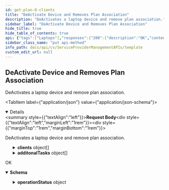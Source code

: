 ```yaml
---
id: get-plan-0-clients
title: "DeActivate Device and Removes Plan Association"
description: "DeActivates a laptop device and remove plan association."
sidebar_label: "DeActivate Device and Removes Plan Association"
hide_title: true
hide_table_of_contents: true
api: {"tags":["Laptops"],"responses":{"200":{"description":"OK","content":{"application/json":{"schema":{"type":"object","properties":{"operationStatus":{"type":"object","properties":{"errorMessage":{"type":"string"},"errorCode":{"type":"integer"}}}},"x-examples":{"Example 1":{"operationStatus":{"errorMessage":"","errorCode":0}}}}}}}},"operationId":"get-plan-0-clients","requestBody":{"content":{"application/json":{"schema":{"type":"object","properties":{"clientOperationType":{"type":"integer"},"clients":{"type":"array","items":{"type":"object","properties":{"clientId":{"type":"integer"},"_type_":{"type":"integer"}}}},"additonalTasks":{"type":"array","items":{"type":"object","properties":{"value":{"type":"string"},"key":{"type":"string"}}}}},"x-examples":{"Example 1":{"clientOperationType":1,"clients":[{"clientId":12240,"_type_":3}],"additonalTasks":[{"value":"Deactivate","key":"LaptopAssociationRequest"}]}}},"examples":{"Example 1":{"value":{"clientOperationType":1,"clients":[{"clientId":12240,"_type_":3}],"additonalTasks":[{"value":"Deactivate","key":"LaptopAssociationRequest"}]}}}}},"description":"DeActivates a laptop device and remove plan association.\n"},"description":"DeActivates a laptop device and remove plan association.\n","method":"put","path":"/plan/0/clients","servers":[{"url":"http://{hostname}/webconsole/api","variables":{"hostname":{"default":"localhost","description":"Webconsole"}}}],"jsonRequestBodyExample":{"clientOperationType":0,"clients":[{"clientId":0,"_type_":0}],"additonalTasks":[{"value":"string","key":"string"}]},"info":{"title":"Template","contact":{},"version":"1.0","description":"Template"},"postman":{"name":"DeActivate Device and Removes Plan Association","description":{"content":"DeActivates a laptop device and remove plan association.\n","type":"text/plain"},"url":{"path":["plan","0","clients"],"host":["{{baseUrl}}"],"query":[],"variable":[]},"header":[{"key":"Content-Type","value":"application/json"},{"key":"Accept","value":"application/json"}],"method":"PUT","body":{"mode":"raw","raw":"\"\"","options":{"raw":{"language":"json"}}}}}
sidebar_class_name: "put api-method"
info_path: docs/api/cv/ServiceProviderManagementAPIs/template
custom_edit_url: null
---
```



## DeActivate Device and Removes Plan Association



DeActivates a laptop device and remove plan association.


<MimeTabs><TabItem label={"application/json"} value={"application/json-schema"}><details style={{}} data-collapsed={false} open={true}><summary style={{"textAlign":"left"}}><strong>Request Body</strong></summary><div style={{"textAlign":"left","marginLeft":"1rem"}}><div style={{"marginTop":"1rem","marginBottom":"1rem"}}>

DeActivates a laptop device and remove plan association.


</div></div><ul style={{"marginLeft":"1rem"}}><SchemaItem collapsible={false} name={"clientOperationType"} required={false} deprecated={undefined} schemaDescription={undefined} schemaName={"integer"} qualifierMessage={undefined} defaultValue={undefined}></SchemaItem><SchemaItem collapsible={true} className={"schemaItem"}><details style={{}}><summary style={{}}><strong>clients</strong><span style={{"opacity":"0.6"}}> object[]</span></summary><div style={{"marginLeft":"1rem"}}><SchemaItem collapsible={false} name={"clientId"} required={false} deprecated={undefined} schemaDescription={undefined} schemaName={"integer"} qualifierMessage={undefined} defaultValue={undefined}></SchemaItem><SchemaItem collapsible={false} name={"_type_"} required={false} deprecated={undefined} schemaDescription={undefined} schemaName={"integer"} qualifierMessage={undefined} defaultValue={undefined}></SchemaItem></div></details></SchemaItem><SchemaItem collapsible={true} className={"schemaItem"}><details style={{}}><summary style={{}}><strong>additonalTasks</strong><span style={{"opacity":"0.6"}}> object[]</span></summary><div style={{"marginLeft":"1rem"}}><SchemaItem collapsible={false} name={"value"} required={false} deprecated={undefined} schemaDescription={undefined} schemaName={"string"} qualifierMessage={undefined} defaultValue={undefined}></SchemaItem><SchemaItem collapsible={false} name={"key"} required={false} deprecated={undefined} schemaDescription={undefined} schemaName={"string"} qualifierMessage={undefined} defaultValue={undefined}></SchemaItem></div></details></SchemaItem></ul></details></TabItem></MimeTabs><div><ApiTabs><TabItem label={"200"} value={"200"}><div>

OK

</div><div><MimeTabs schemaType={"response"}><TabItem label={"application/json"} value={"application/json"}><SchemaTabs><TabItem label={"Schema"} value={"Schema"}><details style={{}} data-collapsed={false} open={true}><summary style={{"textAlign":"left"}}><strong>Schema</strong></summary><div style={{"textAlign":"left","marginLeft":"1rem"}}></div><ul style={{"marginLeft":"1rem"}}><SchemaItem collapsible={true} className={"schemaItem"}><details style={{}}><summary style={{}}><strong>operationStatus</strong><span style={{"opacity":"0.6"}}> object</span></summary><div style={{"marginLeft":"1rem"}}><SchemaItem collapsible={false} name={"errorMessage"} required={false} deprecated={undefined} schemaDescription={undefined} schemaName={"string"} qualifierMessage={undefined} defaultValue={undefined}></SchemaItem><SchemaItem collapsible={false} name={"errorCode"} required={false} deprecated={undefined} schemaDescription={undefined} schemaName={"integer"} qualifierMessage={undefined} defaultValue={undefined}></SchemaItem></div></details></SchemaItem></ul></details></TabItem><TabItem label={"Example (from schema)"} value={"Example (from schema)"}><ResponseSamples responseExample={"{\n  \"operationStatus\": {\n    \"errorMessage\": \"string\",\n    \"errorCode\": 0\n  }\n}"} language={"json"}></ResponseSamples></TabItem></SchemaTabs></TabItem></MimeTabs></div></TabItem></ApiTabs></div>
      